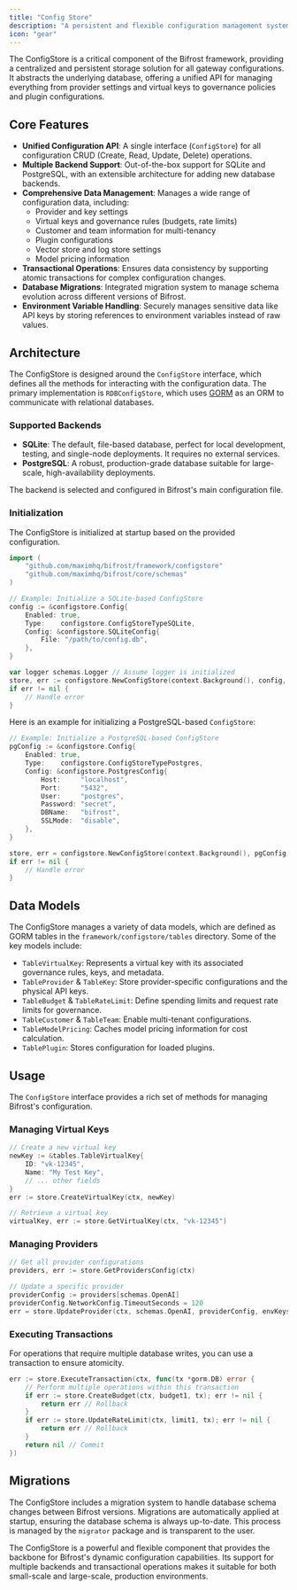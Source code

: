 ```yaml
---
title: "Config Store"
description: "A persistent and flexible configuration management system for Bifrost, supporting multiple database backends."
icon: "gear"
---
```


The ConfigStore is a critical component of the Bifrost framework, providing a centralized and persistent storage solution for all gateway configurations. It abstracts the underlying database, offering a unified API for managing everything from provider settings and virtual keys to governance policies and plugin configurations.

## Core Features

- **Unified Configuration API**: A single interface (`ConfigStore`) for all configuration CRUD (Create, Read, Update, Delete) operations.
- **Multiple Backend Support**: Out-of-the-box support for SQLite and PostgreSQL, with an extensible architecture for adding new database backends.
- **Comprehensive Data Management**: Manages a wide range of configuration data, including:
    - Provider and key settings
    - Virtual keys and governance rules (budgets, rate limits)
    - Customer and team information for multi-tenancy
    - Plugin configurations
    - Vector store and log store settings
    - Model pricing information
- **Transactional Operations**: Ensures data consistency by supporting atomic transactions for complex configuration changes.
- **Database Migrations**: Integrated migration system to manage schema evolution across different versions of Bifrost.
- **Environment Variable Handling**: Securely manages sensitive data like API keys by storing references to environment variables instead of raw values.

## Architecture

The ConfigStore is designed around the `ConfigStore` interface, which defines all the methods for interacting with the configuration data. The primary implementation is `RDBConfigStore`, which uses [GORM](https://gorm.io/) as an ORM to communicate with relational databases.

### Supported Backends

- **SQLite**: The default, file-based database, perfect for local development, testing, and single-node deployments. It requires no external services.
- **PostgreSQL**: A robust, production-grade database suitable for large-scale, high-availability deployments.

The backend is selected and configured in Bifrost's main configuration file.

### Initialization

The ConfigStore is initialized at startup based on the provided configuration.

```go
import (
    "github.com/maximhq/bifrost/framework/configstore"
    "github.com/maximhq/bifrost/core/schemas"
)

// Example: Initialize a SQLite-based ConfigStore
config := &configstore.Config{
    Enabled: true,
    Type:    configstore.ConfigStoreTypeSQLite,
    Config: &configstore.SQLiteConfig{
        File: "/path/to/config.db",
    },
}

var logger schemas.Logger // Assume logger is initialized
store, err := configstore.NewConfigStore(context.Background(), config, logger)
if err != nil {
    // Handle error
}
```

Here is an example for initializing a PostgreSQL-based `ConfigStore`:
```go
// Example: Initialize a PostgreSQL-based ConfigStore
pgConfig := &configstore.Config{
    Enabled: true,
    Type:    configstore.ConfigStoreTypePostgres,
    Config: &configstore.PostgresConfig{
        Host:     "localhost",
        Port:     "5432",
        User:     "postgres",
        Password: "secret",
        DBName:   "bifrost",
        SSLMode:  "disable",
    },
}

store, err = configstore.NewConfigStore(context.Background(), pgConfig, logger)
if err != nil {
    // Handle error
}
```

## Data Models

The ConfigStore manages a variety of data models, which are defined as GORM tables in the `framework/configstore/tables` directory. Some of the key models include:

- `TableVirtualKey`: Represents a virtual key with its associated governance rules, keys, and metadata.
- `TableProvider` & `TableKey`: Store provider-specific configurations and the physical API keys.
- `TableBudget` & `TableRateLimit`: Define spending limits and request rate limits for governance.
- `TableCustomer` & `TableTeam`: Enable multi-tenant configurations.
- `TableModelPricing`: Caches model pricing information for cost calculation.
- `TablePlugin`: Stores configuration for loaded plugins.

## Usage

The `ConfigStore` interface provides a rich set of methods for managing Bifrost's configuration.

### Managing Virtual Keys

```go
// Create a new virtual key
newKey := &tables.TableVirtualKey{
    ID: "vk-12345",
    Name: "My Test Key",
    // ... other fields
}
err := store.CreateVirtualKey(ctx, newKey)

// Retrieve a virtual key
virtualKey, err := store.GetVirtualKey(ctx, "vk-12345")
```

### Managing Providers

```go
// Get all provider configurations
providers, err := store.GetProvidersConfig(ctx)

// Update a specific provider
providerConfig := providers[schemas.OpenAI]
providerConfig.NetworkConfig.TimeoutSeconds = 120
err = store.UpdateProvider(ctx, schemas.OpenAI, providerConfig, envKeys)
```

### Executing Transactions

For operations that require multiple database writes, you can use a transaction to ensure atomicity.

```go
err := store.ExecuteTransaction(ctx, func(tx *gorm.DB) error {
    // Perform multiple operations within this transaction
    if err := store.CreateBudget(ctx, budget1, tx); err != nil {
        return err // Rollback
    }
    if err := store.UpdateRateLimit(ctx, limit1, tx); err != nil {
        return err // Rollback
    }
    return nil // Commit
})
```

## Migrations

The ConfigStore includes a migration system to handle database schema changes between Bifrost versions. Migrations are automatically applied at startup, ensuring the database schema is always up-to-date. This process is managed by the `migrator` package and is transparent to the user.

The ConfigStore is a powerful and flexible component that provides the backbone for Bifrost's dynamic configuration capabilities. Its support for multiple backends and transactional operations makes it suitable for both small-scale and large-scale, production environments.
